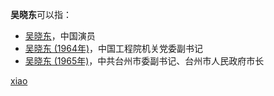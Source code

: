 '''吴晓东'''可以指：
* [[吴晓东|吴晓东]]，中国演员
* [[吴晓东_(1964年)|吴晓东 (1964年)]]，中国工程院机关党委副书记
* [[吴晓东_(1965年)|吴晓东 (1965年)]]，中共台州市委副书记、台州市人民政府市长

{{disambig}}

[[Category:三字吴姓人名消歧义|xiao]]